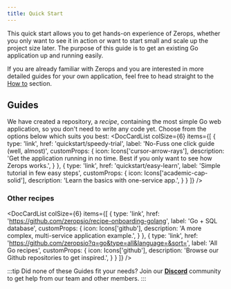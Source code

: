```yaml
---
title: Quick Start
---
```



This quick start allows you to get hands-on experience of Zerops, whether you only want to see it in action or want to start small and scale up the project size later. The purpose of this guide is to get an existing Go application up and running easily.

If you are already familiar with Zerops and you are interested in more detailed guides for your own application, feel free to head straight to the [How to](/go/how-to/create) section.

## Guides

We have created a repository, a *recipe*, containing the most simple Go web application, so you don't need to write any code yet. Choose from the options below which suits you best:
<DocCardList colSize={6} items={[
      {
        type: 'link',
        href: 'quickstart/speedy-trial',
        label: 'No-Fuss one click guide (well, almost)',
        customProps: {
          icon: Icons['cursor-arrow-rays'],
          description: 'Get the application running in no time. Best if you only want to see how Zerops works.',
        }
      },
      {
        type: 'link',
        href: 'quickstart/easy-learn',
        label: 'Simple tutorial in few easy steps',
        customProps: {
          icon: Icons['academic-cap-solid'],
          description: 'Learn the basics with one-service app.',
        }
      }
]} />

### Other recipes

<DocCardList colSize={6} items={[
      {
        type: 'link',
        href: 'https://github.com/zeropsio/recipe-onboarding-golang',
        label: 'Go + SQL database',
        customProps: {
          icon: Icons['github'],
          description: 'A more complex, multi-service application example.',
        }
      },
        {
          type: 'link',
          href: 'https://github.com/zeropsio?q=go&type=all&language=&sort=',
          label: 'All Go recipes',
          customProps: {
            icon: Icons['github'],
            description: 'Browse our Github repositories to get inspired.',
          }
        }
      ]} />

:::tip
Did none of these Guides fit your needs? Join our **[Discord](https://discord.com/invite/WDvCZ54)** community to get help from our team and other members.
:::
